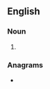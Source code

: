 ==English==

===Noun===
{{head|en|noun plural form}}

# {{plural of|blastocyst|lang=en}}

===Anagrams===
* {{anagrams|en|cystoblasts}}